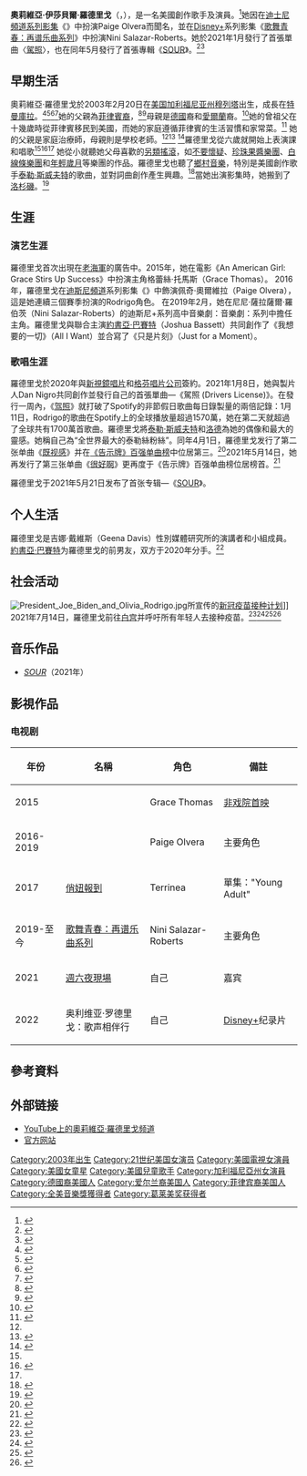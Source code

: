 {{noteTA
|G1=Show
|G2=TV
|G3=Music
|T=zh-cn:奥利维亚·罗德里戈; zh-tw:奧莉維亞·羅德里戈;
|1=zh-cn:奥利维亚·罗德里戈; zh-tw:奧莉維亞·羅德里戈;
|2=zh-cn:奥利维亚; zh-tw:奧莉維亞;
}}
{{Infobox person
| name = Olivia Rodrigo<br/>奧莉維亞·羅德里戈
| image = Olivia Rodrigo with Dr Fauci 1.png
| caption = 2021年7月14日，奧莉維亞在[[白宫|白宫]]
| birth_name = Olivia Isabel Rodrigo<br/>奧莉維亞·伊莎貝爾·羅德里戈
| birth_date = {{Birth date and age|2003|02|20}}
| birth_place = {{USA}}[[加利福尼亞州|加利福尼亞州]][[特曼库拉_(加利福尼亚州)|特曼库拉]]
| nationality = {{USA}}
| occupation = {{hlist|創作歌手|演員}}
| years_active = 2015年–現在
| website            = {{URL|oliviarodrigo.com}}
| module = {{Infobox musical artist|embed = yes
| background         = solo_singer
| instrument         = {{hlist|声乐|钢琴|吉他}}
| genre              = {{hlist|[[流行_(音樂類型)|流行]]|[[流行搖滾|流行搖滾]]|[[独立流行|独立流行]]|[[另类摇滚|另類流行]]}}
| label              = {{flatlist|
* [[新視鏡唱片|新視鏡]]<ref name="Label">{{Cite news|last=Unterberger|first=Andrew|date=January 12, 2021|title=Olivia Rodrigo's 'Drivers License' Is on Its Way to Being the First Runaway Hit of 2021|url=https://www.billboard.com/articles/business/chart-beat/9510236/olivia-rodrigo-drivers-license-hit-song-2021/|access-date=January 13, 2021|work=[[Billboard_(magazine)|Billboard]]|archive-date=2021-01-13|archive-url=https://web.archive.org/web/20210113004204/https://www.billboard.com/articles/business/chart-beat/9510236/olivia-rodrigo-drivers-license-hit-song-2021/|dead-url=no}}</ref>
* [[格芬唱片公司|格芬]]<ref>{{Cite news|url=https://www.musicconnection.com/disney-actress-olivia-rodrigo-signs-to-geffen-records/|title=Disney+ Actress Olivia Rodrigo Signs to Geffen Records|work=[[Music_Connection|Music Connection]]|access-date=January 13, 2021|archive-date=2021-01-16|archive-url=https://web.archive.org/web/20210116025012/https://www.musicconnection.com/disney-actress-olivia-rodrigo-signs-to-geffen-records/|dead-url=no}}</ref>
}}
}}
}}
'''奧莉維亞·伊莎貝爾·羅德里戈'''（{{Lang-en|Olivia Isabel Rodrigo}}，{{Bd|2003年|2月20日}}），是一名美國創作歌手及演員。<ref>{{Cite web|title=Olivia Rodrigo reassesses the meaning of forever on stunning piano-led debut “drivers license”|url=https://www.thelineofbestfit.com/new-music/song-of-the-day/olivia-rodrigo-drivers-license|accessdate=2021-01-16|work=The Line of Best Fit|language=en|archive-date=2021-01-09|archive-url=https://web.archive.org/web/20210109010245/https://www.thelineofbestfit.com/new-music/song-of-the-day/olivia-rodrigo-drivers-license|dead-url=no}}</ref>她因在[[迪士尼頻道|迪士尼頻道]][[剧集|系列影集]]《{{Link-en|Bizaardvark|Bizaardvark}}》中扮演Paige Olvera而聞名，並在[[Disney+|Disney+]]系列影集《[[歌舞青春：再谱乐曲系列|歌舞青春：再谱乐曲系列]]》中扮演Nini Salazar-Roberts。她於2021年1月發行了首張單曲〈[[駕照_(奧莉維亞·羅德里戈歌曲)|駕照]]〉，也在同年5月發行了首張專輯《[[SOUR|SOUR]]》。<ref>{{Cite web|title=Olivia Rodrigo's Debut Single 'Drivers License' Has Already Made Streaming History|url=https://musicfeeds.com.au/news/olivia-rodrigos-debut-single-drivers-license-has-already-made-streaming-history/|accessdate=2021-01-16|date=2021-01-13|work=Music Feeds|archive-date=2021-01-15|archive-url=https://web.archive.org/web/20210115014331/https://musicfeeds.com.au/news/olivia-rodrigos-debut-single-drivers-license-has-already-made-streaming-history/|dead-url=no}}</ref><ref>{{Cite web|title=Olivia Rodrigo’s ‘Drivers License’ Hits No. 1 Across Major Streaming Platforms, Earns Praise From Taylor Swift|url=https://variety.com/2021/music/news/olivia-rodrigo-drivers-license-spotify-apple-music-amazon-taylor-swift-1234882800/|accessdate=2021-01-16|date=2021-01-11|last=Shafer|first=Ellise|work=Variety|language=en-US|archive-date=2021-01-12|archive-url=https://web.archive.org/web/20210112121513/https://variety.com/2021/music/news/olivia-rodrigo-drivers-license-spotify-apple-music-amazon-taylor-swift-1234882800/|dead-url=no}}</ref>

== 早期生活 ==
奧莉維亞·羅德里戈於2003年2月20日在[[美国|美国]][[加利福尼亚州|加利福尼亚州]][[穆列塔_(加利福尼亞州)|穆列塔]]出生，成長在[[特曼库拉_(加利福尼亚州)|特曼庫拉]]。<ref name="born info 1">{{Cite news|date=March 30, 2003|title=Ranch Springs Medical Center|page=14|newspaper=[[The_Californian_(Temecula)|The Californian]]|url=https://www.newspapers.com/clip/67591301/the-californian/|url-status=live|access-date=July 15, 2021|archive-url=https://web.archive.org/web/20210115174533/https://www.newspapers.com/clip/67591301/the-californian/|archive-date=January 15, 2021|via=[[Newspapers.com|Newspapers.com]]}}{{open access}}</ref><ref name="tweet2">{{cite tweet|last=Rodrigo|first=Olivia|user=Olivia_Rodrigo|number=1230693655121285124|date=February 20, 2020|title=I AM 17 YEARS OLD TODAY BUT I STILL DO NOT KNOW THE DIFFERENT STYLES OF EGGS. ONLY SCRAMBLED.|access-date=January 11, 2021}}</ref><ref name="Geena Davis bio">{{Cite web|url=https://seejane.org/bio/olivia-rodrigo/|title=Olivia Rodrigo|website=[[Geena_Davis_Institute_on_Gender_in_Media|Geena Davis Institute on Gender in Media]]|date=October 24, 2018|access-date=January 14, 2021|archive-date=January 16, 2021|archive-url=https://web.archive.org/web/20210116060455/https://seejane.org/bio/olivia-rodrigo/|url-status=live}}</ref><ref>{{Cite magazine|last=Unterberger|first=Andrew|date=May 13, 2021|title=License to Thrive: Olivia Rodrigo Zooms Ahead After 2021's Biggest Breakout Hit|url=https://www.billboard.com/articles/columns/pop/9571723/olivia-rodrigo-billboard-cover-story-interview-2021|url-status=live|magazine=Billboard|archive-url=https://web.archive.org/web/20210518001017/https://www.billboard.com/articles/columns/pop/9571723/olivia-rodrigo-billboard-cover-story-interview-2021/|archive-date=May 18, 2021|access-date=August 9, 2021}}</ref>她的父親為[[菲律賓裔美國人|菲律賓裔]]，<ref>{{cite journal|url=https://caamedia.org/blog/2018/01/19/olivia-rodrigo-of-disneys-bizaardvark-chats-about-acting-singing-her-filipino-family-and-skateboarding/|title=Olivia Rodrigo of Disney's Bizaardvark chats with about singing, acting, her Filipino family and skateboarding|journal=Center for Asian American Media|date=January 19, 2018|access-date=January 13, 2021|archive-date=January 9, 2021|archive-url=https://web.archive.org/web/20210109143036/https://caamedia.org/blog/2018/01/19/olivia-rodrigo-of-disneys-bizaardvark-chats-about-acting-singing-her-filipino-family-and-skateboarding/|url-status=live}}</ref><ref name="abscbn">{{Cite news|author=Miguel Dumaual|date=January 20, 2021|title=This Filipina just debuted at No. 1 on Billboard's Hot 100 and Global 200 charts|work=[[ABS-CBN_News|ABS-CBN News]]|url=https://news.abs-cbn.com/entertainment/01/20/21/this-filipina-just-debuted-at-no-1-on-billboards-hot-100-and-global-200-charts|access-date=January 30, 2021|quote=Rodrigo identifies as part Filipina. She was born and raised in California to a Filipino father and a German-Irish mother.|archive-date=January 29, 2021|archive-url=https://web.archive.org/web/20210129104446/https://news.abs-cbn.com/entertainment/01/20/21/this-filipina-just-debuted-at-no-1-on-billboards-hot-100-and-global-200-charts|url-status=live}}</ref>母親是[[德國|德國]]裔和[[愛爾蘭|愛爾蘭]]裔。<ref>{{Cite web|title=Olivia Rodrigo: 24 facts about the Drivers License singer you need to know|url=https://www.popbuzz.com/tv-film/features/olivia-rodrigo/|accessdate=2021-01-16|work=PopBuzz|language=en|archive-date=2021-01-11|archive-url=https://web.archive.org/web/20210111060402/https://www.popbuzz.com/tv-film/features/olivia-rodrigo/|dead-url=no}}</ref>她的曾祖父在十幾歲時從菲律賓移民到美國，而她的家庭遵循菲律賓的生活習慣和家常菜。<ref name=":1">{{Cite news|date=February 6, 2021|title=Five cool facts about chart topper Olivia Rodrigo|agency=[[BBC|BBC]]|url=https://www.bbc.co.uk/newsround/55962001|access-date=May 20, 2021|archive-date=May 20, 2021|archive-url=https://web.archive.org/web/20210520063428/https://www.bbc.co.uk/newsround/55962001|url-status=live}}</ref> 她的父親是家庭治療師，母親則是學校老師。<ref name=":6" /><ref name="abscbn">{{Cite news|author=Miguel Dumaual|date=January 20, 2021|title=This Filipina just debuted at No. 1 on Billboard's Hot 100 and Global 200 charts|work=[[ABS-CBN_News|ABS-CBN News]]|url=https://news.abs-cbn.com/entertainment/01/20/21/this-filipina-just-debuted-at-no-1-on-billboards-hot-100-and-global-200-charts|access-date=January 30, 2021|quote=Rodrigo identifies as part Filipina. She was born and raised in California to a Filipino father and a German-Irish mother.|archive-date=January 29, 2021|archive-url=https://web.archive.org/web/20210129104446/https://news.abs-cbn.com/entertainment/01/20/21/this-filipina-just-debuted-at-no-1-on-billboards-hot-100-and-global-200-charts|url-status=live}}</ref> <ref name=":1">{{Cite news|date=February 6, 2021|title=Five cool facts about chart topper Olivia Rodrigo|agency=[[BBC|BBC]]|url=https://www.bbc.co.uk/newsround/55962001|access-date=May 20, 2021|archive-date=May 20, 2021|archive-url=https://web.archive.org/web/20210520063428/https://www.bbc.co.uk/newsround/55962001|url-status=live}}</ref>羅德里戈從六歲就開始上表演課和唱歌<ref name="Geena Davis bio" /><ref name="Murrieta">{{cite journal|url=https://iesportsnews.com/murrietas-olivia-rodrigo-an-american-girl-success-story/|title=Murrieta's Olivia Rodrigo: An American Girl Success Story|journal=IE Sports & News|author=Rachel Kleine|date=December 28, 2015|access-date=November 17, 2019|archive-date=November 29, 2019|archive-url=https://web.archive.org/web/20191129050456/http://iesportsnews.com/murrietas-olivia-rodrigo-an-american-girl-success-story/|url-status=dead}}</ref><ref name=":5" /> 她從小就聽她父母喜歡的[[另類搖滾|另類搖滾]]，如[[不要懷疑|不要懷疑]]、[[珍珠果酱乐队|珍珠果醬樂團]]、[[白線條樂團|白線條樂團]]和[[年輕歲月|年輕歲月]]等樂團的作品。羅德里戈也聽了[[鄉村音樂|鄉村音樂]]，特別是美國創作歌手[[泰勒·斯威夫特|泰勒·斯威夫特]]的歌曲，並對詞曲創作產生興趣。<ref name=":9">{{Cite web|last=Shafer|first=Ellise|date=August 11, 2021|title=From Disney to 'Drivers License': Inside Olivia Rodrigo's Musical Journey to Become the Voice of Her Generation|url=https://variety.com/2021/music/news/olivia-rodrigo-drivers-license-sour-high-school-musical-1235038112/|url-status=no|access-date=August 13, 2021|website=[[Variety_(magazine)|Variety]]|language=en-US|archive-date=2021-08-12|archive-url=https://web.archive.org/web/20210812222148/https://variety.com/2021/music/news/olivia-rodrigo-drivers-license-sour-high-school-musical-1235038112/}}</ref>當她出演{{Link-en|Bizaardvark|Bizaardvark}}影集時，她搬到了[[洛杉矶|洛杉磯]]。<ref>{{Cite web|url=https://web.archive.org/web/20191129050456/http://iesportsnews.com/murrietas-olivia-rodrigo-an-american-girl-success-story/|title=Murrieta’s Olivia Rodrigo: An American Girl Success Story - Inland Empire Sports & News|access-date=2021-10-14|date=2019-11-29|website=web.archive.org}}</ref>

== 生涯 ==
=== 演艺生涯 ===
羅德里戈首次出現在[[老海軍|老海軍]]的廣告中。2015年，她在電影《An American Girl: Grace Stirs Up Success》中扮演主角格蕾絲·托馬斯（Grace Thomas）。 2016年，羅德里戈在[[迪斯尼頻道|迪斯尼頻道]]系列影集《{{Link-en|Bizaardvark|Bizaardvark}}》中飾演佩奇·奧爾維拉（Paige Olvera），這是她連續三個賽季扮演的Rodrigo角色。 在2019年2月，她在尼尼·薩拉薩爾·羅伯茨（Nini Salazar-Roberts）的迪斯尼+系列高中音樂劇：音樂劇：系列中擔任主角。羅德里戈與聯合主演[[約書亞·巴賽特|約書亞·巴賽特]]（Joshua Bassett）共同創作了《我想要的一切》（All I Want）並合寫了《只是片刻》（Just for a Moment）。

=== 歌唱生涯 ===
羅德里戈於2020年與[[新視鏡唱片|新視鏡唱片]]和[[格芬唱片公司|格芬唱片公司]]簽約。2021年1月8日，她與製片人Dan Nigro共同創作並發行自己的首張單曲—《駕照 (Drivers License)》。在發行一周內，《[[駕照_(奧莉維亞·羅德里戈歌曲)|驾照]]》就打破了Spotify的非節假日歌曲每日錄製量的兩倍記錄：1月11日，Rodrigo的歌曲在Spotify上的全球播放量超過1570萬，她在第二天就超過了全球共有1700萬首歌曲。羅德里戈將[[泰勒·斯威夫特|泰勒·斯威夫特]]和[[洛德_(歌手)|洛德]]為她的偶像和最大的靈感。她稱自己為“全世界最大的泰勒絲粉絲”。同年4月1日，羅德里戈发行了第二张单曲《[[既视感_(奧莉維亞·羅德里戈歌曲)|既视感]]》并在[[告示牌百强单曲榜|《告示牌》百强单曲榜]]中位居第三。<ref>{{Cite web|url=https://www.billboard.com/articles/news/9580596/bts-butter-number-one-debut-hot-100/|title=Smooth Start: BTS' 'Butter' Blasts In at No. 1 on Billboard Hot 100|work=Billboard|last=Trust|first=Gary|date=2021-06-01|access-date=2021-06-01|archive-date=2021-06-01|archive-url=https://web.archive.org/web/20210601155701/https://www.billboard.com/articles/news/9580596/bts-butter-number-one-debut-hot-100/|url-status=no}}</ref>2021年5月14日，她再发行了第三张单曲《[[很好啊|很好啊]]》更再度于《告示牌》百强单曲榜位居榜首。<ref name="US debut">{{Cite web|last=Trust|first=Gary|date=2021-05-24|title=Olivia Rodrigo Scores Second Billboard Hot 100 No. 1 With Debut of 'Good 4 U'|url=https://www.billboard.com/articles/news/9577508/olivia-rodrigo-good-4-u-number-one-debut-hot-100|url-status=no|access-date=2021-05-24|website=Billboard|archive-date=2021-07-11|archive-url=https://web.archive.org/web/20210711160237/https://www.billboard.com/articles/news/9577508/olivia-rodrigo-good-4-u-number-one-debut-hot-100}}</ref>

羅德里戈于2021年5月21日发布了首张专辑—《[[SOUR|SOUR]]》。

== 个人生活 ==
羅德里戈是吉娜·戴維斯（Geena Davis）性別媒體研究所的演講者和小組成員。[[約書亞·巴賽特|約書亞·巴賽特]]为羅德里戈的前男友，双方于2020年分手。<ref>{{Cite web|date=2021-01-13|title=「最強追夢少女」 17歲 Olivia Rodrigo 出道單曲〈Drivers License〉橫掃榜首！認識獲 Taylor Swift 讚賞的美國新星|url=https://www.voguehk.com/zh/article/celebrity/olivia-rodrigo-taylor-swift/|url-status=no|access-date=2021-01-13|website=Vogue 香港|archive-date=2021-07-20|archive-url=https://web.archive.org/web/20210720105710/https://www.voguehk.com/zh/article/celebrity/olivia-rodrigo-taylor-swift/}}</ref>

== 社会活动 ==
[[File:President_Joe_Biden_and_Olivia_Rodrigo.jpg|thumb]]所宣传的[[美國2019冠狀病毒病疫苗接種計劃|新冠疫苗接种计划]]]]
2021年7月14日，羅德里戈前往[[白宫|白宫]]并呼吁所有年轻人去接种疫苗。<ref>{{Cite web|date=2021-07-15|title=美偶像歌手奧莉薇亞白宮發聲 鼓勵年輕人打疫苗|url=https://www.cna.com.tw/news/aopl/202107150386.aspx|url-status=no|access-date=2021-07-15|website=[[中央通讯社|中央通讯社]]|archive-date=2021-07-19|archive-url=https://web.archive.org/web/20210719035355/https://www.cna.com.tw/news/aopl/202107150386.aspx}}</ref><ref>{{Cite web|date=2021-07-15|title=美偶像歌手奥莉薇亚白宫发声 鼓励年轻人打疫苗|url=https://www.swissinfo.ch/chi/%E7%BE%8E%E5%81%B6%E5%83%8F%E6%AD%8C%E6%89%8B%E5%A5%A5%E8%8E%89%E8%96%87%E4%BA%9A%E7%99%BD%E5%AE%AB%E5%8F%91%E5%A3%B0-%E9%BC%93%E5%8A%B1%E5%B9%B4%E8%BD%BB%E4%BA%BA%E6%89%93%E7%96%AB%E8%8B%97/46789666|url-status=no|access-date=2021-07-15|website=[[瑞士资讯|瑞士资讯]]|archive-date=2021-07-19|archive-url=https://web.archive.org/web/20210719041027/https://www.swissinfo.ch/chi/%E7%BE%8E%E5%81%B6%E5%83%8F%E6%AD%8C%E6%89%8B%E5%A5%A5%E8%8E%89%E8%96%87%E4%BA%9A%E7%99%BD%E5%AE%AB%E5%8F%91%E5%A3%B0-%E9%BC%93%E5%8A%B1%E5%B9%B4%E8%BD%BB%E4%BA%BA%E6%89%93%E7%96%AB%E8%8B%97/46789666}}</ref><ref>{{Cite web|date=2021-07-15|title=美國樂壇新星Olivia Rodrigo助拜登推廣疫苗　走入白宮做特別嘉賓|url=https://www.hk01.com/%E7%92%B0%E7%90%83%E8%B6%A3%E8%81%9E/651156/%E7%BE%8E%E5%9C%8B%E6%A8%82%E5%A3%87%E6%96%B0%E6%98%9Folivia-rodrigo%E5%8A%A9%E6%8B%9C%E7%99%BB%E6%8E%A8%E5%BB%A3%E7%96%AB%E8%8B%97-%E8%B5%B0%E5%85%A5%E7%99%BD%E5%AE%AE%E5%81%9A%E7%89%B9%E5%88%A5%E5%98%89%E8%B3%93|url-status=no|access-date=2021-07-15|website=[[香港01|香港01]]|archive-date=2021-07-19|archive-url=https://web.archive.org/web/20210719035352/https://www.hk01.com/%E7%92%B0%E7%90%83%E8%B6%A3%E8%81%9E/651156/%E7%BE%8E%E5%9C%8B%E6%A8%82%E5%A3%87%E6%96%B0%E6%98%9Folivia-rodrigo%E5%8A%A9%E6%8B%9C%E7%99%BB%E6%8E%A8%E5%BB%A3%E7%96%AB%E8%8B%97-%E8%B5%B0%E5%85%A5%E7%99%BD%E5%AE%AE%E5%81%9A%E7%89%B9%E5%88%A5%E5%98%89%E8%B3%93}}</ref><ref>{{Cite web|date=2021-07-15|title=美偶像歌手奧莉薇亞白宮發聲　鼓勵年輕人打疫苗|url=https://star.setn.com/news/968183|url-status=no|access-date=2021-07-15|website=[[三立新聞網|三立新聞網]]|archive-date=2021-07-19|archive-url=https://web.archive.org/web/20210719035403/https://star.setn.com/news/968183}}</ref>

== 音乐作品 ==
{{main|奧莉維亞·羅德里戈音乐作品列表}}
* ''[[SOUR|SOUR]]''（2021年）

== 影視作品 ==
=== 电视剧 ===
{| class="wikitable"
|+
!年份
!名稱
!角色
!備註
|-
|2015
|{{Internal link helper/en|格蕾丝煽动成功|An American Girl: Grace Stirs Up Success}}
|Grace Thomas
|[[非戏院首映|非戏院首映]]
|-
|2016-2019
|{{Internal link helper/en|音樂友情路|Bizaardvark}}
|Paige Olvera
|主要角色
|-
|2017
|[[俏妞報到_(第六季)|俏妞報到]]
|Terrinea
|單集："Young Adult"
|-
|2019-至今
|[[歌舞青春：再谱乐曲系列|歌舞青春：再谱乐曲系列]]
|Nini Salazar-Roberts
|主要角色
|-
|2021
|[[週六夜現場|週六夜現場]]
|自己
|嘉宾
|-
|2022
|奥利维亚·罗德里戈：歌声相伴行
|自己
|[[Disney+|Disney+]]纪录片
|}

== 參考資料 ==
<references />

== 外部链接 ==
*[https://www.youtube.com/channel/UCy3zgWom-5AGypGX_FVTKpg YouTube上的奧莉維亞·羅德里戈频道] {{Wayback|url=https://www.youtube.com/channel/UCy3zgWom-5AGypGX_FVTKpg |date=20210709055516 }}
*[https://www.oliviarodrigo.com/ 官方网站] {{Wayback|url=https://www.oliviarodrigo.com/ |date=20210329195921 }}

{{奧莉維亞·羅德里戈}}
{{authority control}}
{{DEFAULTSORT: Rodrigo, Olivia}}
[[Category:2003年出生|Category:2003年出生]]
[[Category:21世纪美国女演员|Category:21世纪美国女演员]]
[[Category:美國電視女演員|Category:美國電視女演員]]
[[Category:美國女童星|Category:美國女童星]]
[[Category:美國兒童歌手|Category:美國兒童歌手]]
[[Category:加利福尼亞州女演員|Category:加利福尼亞州女演員]]
[[Category:德國裔美國人|Category:德國裔美國人]]
[[Category:爱尔兰裔美国人|Category:爱尔兰裔美国人]]
[[Category:菲律宾裔美国人|Category:菲律宾裔美国人]]
[[Category:全美音樂獎獲得者|Category:全美音樂獎獲得者]]
[[Category:葛莱美奖获得者|Category:葛莱美奖获得者]]